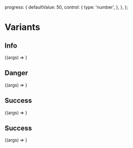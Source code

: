 
<Meta title="Components/ProgressBar" component={ProgressBar} />

  progress: {
    defaultValue: 50,
    control: {
      type: 'number',
    },
  },
};

# Variants

## Info

<Canvas>
  <Story
    name="Info"
    args={{ variant: ProgressBarVariants.INFO }}
    argTypes={argTypes}
  >
    {(args) => <ProgressBar {...args} />}
  </Story>
</Canvas>

<ArgsTable story="Info" />

## Danger

<Canvas>
  <Story
    name="Danger"
    args={{ variant: ProgressBarVariants.DANGER }}
    argTypes={argTypes}
  >
    {(args) => <ProgressBar {...args} />}
  </Story>
</Canvas>

<ArgsTable story="Danger" />

## Success

<Canvas>
  <Story
    name="Success"
    args={{ variant: ProgressBarVariants.SUCCESS }}
    argTypes={argTypes}
  >
    {(args) => <ProgressBar {...args} />}
  </Story>
</Canvas>

<ArgsTable story="Success" />

## Success

<Canvas>
  <Story
    name="Warning"
    args={{ variant: ProgressBarVariants.WARNING }}
    argTypes={argTypes}
  >
    {(args) => <ProgressBar {...args} />}
  </Story>
</Canvas>

<ArgsTable story="Warning" />
